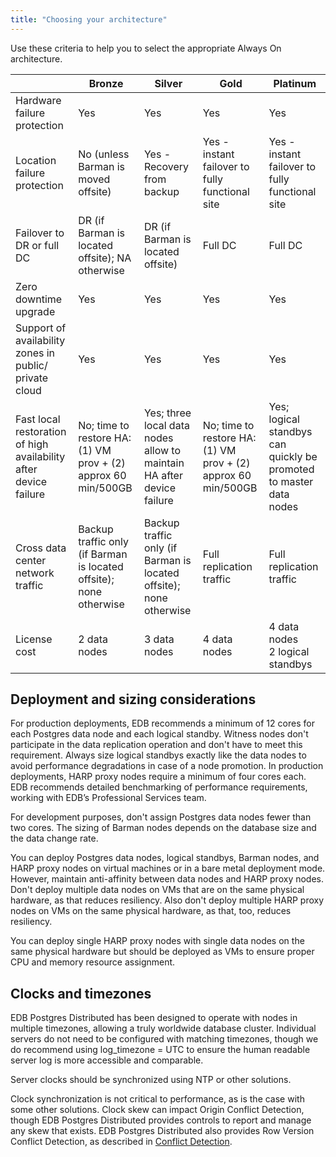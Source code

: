 ```yaml
---
title: "Choosing your architecture"
---
```


Use these criteria to help you to select the appropriate Always On architecture.

|                             | Bronze | Silver | Gold | Platinum |
|-----------------------------|------------------|------------------|----------------|----------------------|
| Hardware failure protection | Yes              | Yes              | Yes            | Yes                  |
| Location failure protection | No (unless Barman is moved offsite)| Yes - Recovery from backup | Yes - instant failover to fully functional site | Yes - instant failover to fully functional site |
| Failover to DR or full DC   | DR (if Barman is located offsite); NA otherwise | DR (if Barman is located offsite) | Full DC | Full DC |
| Zero downtime upgrade       | Yes              | Yes              | Yes            | Yes                  |
| Support of availability zones in public/ private cloud | Yes  | Yes              | Yes            | Yes                  |
| Fast local restoration of high availability after device failure | No; time to restore HA: (1) VM prov + (2) approx 60 min/500GB | Yes; three local data nodes allow to maintain HA after device failure | No; time to restore HA: (1) VM prov + (2) approx 60 min/500GB | Yes; logical standbys can quickly be promoted to master data nodes |
| Cross data center network traffic | Backup traffic only (if Barman is located offsite); none otherwise | Backup traffic only (if Barman is located offsite); none otherwise | Full replication traffic | Full replication traffic |
| License cost            | 2 data nodes      | 3 data nodes      | 4 data nodes     | 4 data nodes <br/>2 logical standbys |

## Deployment and sizing considerations

For production deployments, EDB recommends a minimum of 12 cores for each Postgres data node and each logical standby. Witness nodes don't participate in the data replication operation and don't have to meet this requirement. Always size logical standbys exactly like the data nodes to avoid performance degradations in case of a node promotion. In production deployments, HARP proxy nodes require a minimum of four cores each. EDB recommends detailed benchmarking of performance requirements, working with EDB’s Professional Services team.

For development purposes, don't assign Postgres data nodes fewer than two cores. The sizing of Barman nodes depends on the database size and the data change rate.

You can deploy Postgres data nodes, logical standbys, Barman nodes, and HARP proxy nodes on virtual machines or in a bare metal deployment mode. However, maintain anti-affinity between data nodes and HARP proxy nodes.  Don't deploy multiple data nodes on VMs that are on the same physical hardware, as that reduces resiliency.  Also don't deploy multiple HARP proxy nodes on VMs on the same physical hardware, as that, too, reduces resiliency.

You can deploy single HARP proxy nodes with single data nodes on the same physical hardware but should be deployed as VMs to ensure proper CPU and memory resource assignment.

## Clocks and timezones

EDB Postgres Distributed has been designed to operate with nodes in multiple timezones, allowing a truly worldwide database cluster. Individual servers do not need to be configured with matching timezones, though we do recommend using log_timezone = UTC to ensure the human readable server log is more accessible and comparable.

Server clocks should be synchronized using NTP or other solutions.

Clock synchronization is not critical to performance, as is the case with some other solutions. Clock skew can impact Origin Conflict Detection, though
EDB Postgres Distributed provides controls to report and manage any skew that exists. EDB Postgres Distributed also provides Row Version Conflict Detection, as described in [Conflict Detection](/bdr/conflicts).

